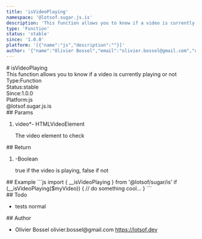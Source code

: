```yaml
---
title: 'isVideoPlaying'
namespace: '@lotsof.sugar.js.is'
description: 'This function allows you to know if a video is currently playing or not'
type: 'Function'
status: 'stable'
since: '1.0.0'
platform: '[{"name":"js","description":""}]'
author: '{"name":"Olivier Bossel","email":"olivier.bossel@gmail.com","url":"https://lotsof.dev"}'
---
```

<div class="docmap-mdx">
# isVideoPlaying
<div class="_description typo-lead typo-format">
This function allows you to know if a video is currently playing or not
</div>
<div class="_metas">
<div class="_type"><span class="_type-label">Type:</span><span class="_type-value">Function</span></div>
<div class="_status"><span class="_status-label">Status:</span><span class="_status-value -stable">stable</span></div>
<div class="_since"><span class="_since-label">Since:</span><span class="_since-value">1.0.0</span></div>
<div class="_platform"><span class="_platform-label">Platform:</span><span class="_platform-value -js">js</span></div>
</div>
<div class="_namespace">@lotsof.sugar.js.is</div>
<div class="_params">
## Params
<ol class="_list">
<li class="_item">
<span class="_name">video<span class="_required">*</span></span><span class="_default">-</span> <span class="_type">HTMLVideoElement</span>
<p class="_description">The video element to check</p>
</li>
</ol>
</div>
<div class="_return">
## Return
<ol class="_list">
<li class="_item">
<span class="_default">-</span><span class="_type">Boolean</span>
<p class="_description">true if the video is playing&comma; false if not</p>
</li>
</ol>
</div>
<div class="_examples">
## Example
```js
import { __isVideoPlaying } from '@lotsof/sugar/is'
if (__isVideoPlaying($myVideo)) {
  // do something cool...
}
```
</div>
<div class="_todo">
## Todo
<ul class="_list">
<li class="_item">
<span class="_description">tests</span>
<span class="_priority -normal">normal</span>
</li>
</ul>
</div>
<div class="_author">
## Author
<ul class="_list">
<li class="_item">
<span class="_name">Olivier Bossel</span>
<span class="_email">olivier.bossel@gmail.com</span>
<a href="https://lotsof.dev" target="_blank" class="_url">https://lotsof.dev</a>
</li>
</ul>
</div>
</div>